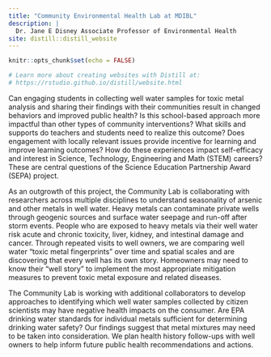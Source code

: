 ```yaml
---
title: "Community Environmental Health Lab at MDIBL"
description: |
  Dr. Jane E Disney Associate Professor of Environmental Health
site: distill::distill_website
---
```


```r
knitr::opts_chunk$set(echo = FALSE)

# Learn more about creating websites with Distill at:
# https://rstudio.github.io/distill/website.html

```

Can engaging students in collecting well water samples for toxic metal analysis and sharing their findings with their communities result in changed behaviors and improved public health?
Is this school-based approach more impactful than other types of community interventions? What skills and supports do teachers and students need to realize this outcome? Does engagement with locally relevant issues provide incentive for learning and improve learning outcomes? How do these experiences impact self-efficacy and interest in Science, Technology, Engineering and Math (STEM) careers? These are central questions of the Science Education Partnership Award (SEPA) project.

As an outgrowth of this project, the Community Lab is collaborating with researchers across multiple disciplines to understand seasonality of arsenic and other metals in well water. Heavy metals can contaminate private wells through geogenic sources and surface water seepage and run-off after storm events. People who are exposed to heavy metals via their well water risk acute and chronic toxicity, liver, kidney, and intestinal damage and cancer. Through repeated visits to well owners, we are comparing well water “toxic metal fingerprints” over time and spatial scales and are discovering that every well has its own story. Homeowners may need to know their “well story” to implement the most appropriate mitigation measures to prevent toxic metal exposure and related diseases.

The Community Lab is working with additional collaborators to develop approaches to identifying which well water samples collected by citizen scientists may have negative health impacts on the consumer. Are EPA drinking water standards for individual metals sufficient for determining drinking water safety? Our findings suggest that metal mixtures may need to be taken into consideration. We plan health history follow-ups with well owners to help inform future public health recommendations and actions. 
